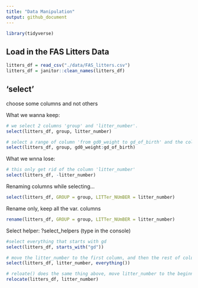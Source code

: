 ```yaml
---
title: "Data Manipulation"
output: github_document
---
```


```r
library(tidyverse)
```

## Load in the FAS Litters Data

```r
litters_df = read_csv("./data/FAS_litters.csv")
litters_df = janitor::clean_names(litters_df)
```

## 'select'

choose some columns and not others

What we wanna keep:

```r
# we select 2 columns 'group' and 'litter_number'.
select(litters_df, group, litter_number) 
```

```r
# select a range of column 'from gd0_weight to gd_of_birth' and the column 'group'
select(litters_df, group, gd0_weight:gd_of_birth)
```

What we wnna lose:

```r
# this only get rid of the column 'litter_number'
select(litters_df, -litter_number)
```

Renaming columns while selecting...

```r
select(litters_df, GROUP = group, LITTer_NUmBER = litter_number)
```

Rename only, keep all the var. columns

```r
rename(litters_df, GROUP = group, LITTer_NUmBER = litter_number)
```

Select helper:
?select_helpers (type in the console)

```r
#select everything that starts with gd
select(litters_df, starts_with("gd"))
```

```r
# move the litter_number to the first column, and then the rest of columns
select(litters_df, litter_number, everything())
```

```r
# reloate() does the same thing above, move litter_number to the beginning
relocate(litters_df, litter_number)
```









